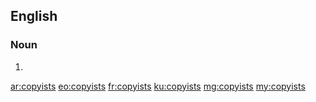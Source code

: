 ==English==

===Noun===
{{head|en}}

# {{plural of|copyist}}

[[ar:copyists]]
[[eo:copyists]]
[[fr:copyists]]
[[ku:copyists]]
[[mg:copyists]]
[[my:copyists]]